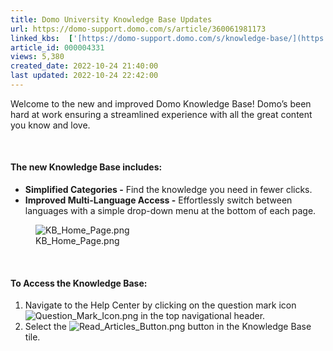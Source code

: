 ```yaml
---
title: Domo University Knowledge Base Updates
url: https://domo-support.domo.com/s/article/360061981173
linked_kbs:  ['[https://domo-support.domo.com/s/knowledge-base/](https://domo-support.domo.com/s/knowledge-base/)', '[https://domo-support.domo.com/s/](https://domo-support.domo.com/s/)', '[https://domo-support.domo.com/s/topic/0TO5w000000ZamsGAC](https://domo-support.domo.com/s/topic/0TO5w000000ZamsGAC)', '[https://domo-support.domo.com/s/topic/0TO5w000000ZanlGAC](https://domo-support.domo.com/s/topic/0TO5w000000ZanlGAC)', '[https://domo-support.domo.com/s/article/360061981173](https://domo-support.domo.com/s/article/360061981173)', '[https://domo-support.domo.com/s/topic/0TO5w000000ZanlGAC/getting-started](https://domo-support.domo.com/s/topic/0TO5w000000ZanlGAC/getting-started)', '[https://domo-support.domo.com/s/article/360043429933](https://domo-support.domo.com/s/article/360043429933)', '[https://domo-support.domo.com/s/article/360043429953](https://domo-support.domo.com/s/article/360043429953)', '[https://domo-support.domo.com/s/article/360042925494](https://domo-support.domo.com/s/article/360042925494)', '[https://domo-support.domo.com/s/article/360043429913](https://domo-support.domo.com/s/article/360043429913)', '[https://domo-support.domo.com/s/article/4408174643607](https://domo-support.domo.com/s/article/4408174643607)', '[https://domo-support.domo.com/s/login/](https://domo-support.domo.com/s/login/)']
article_id: 000004331
views: 5,380
created_date: 2022-10-24 21:40:00
last updated: 2022-10-24 22:42:00
---
```




Welcome to the new and improved Domo Knowledge Base! Domo’s been hard at work ensuring a streamlined experience with all the great content you know and love.


 


#### The new Knowledge Base includes:


* **Simplified Categories -** Find the knowledge you need in fewer clicks.
* **Improved Multi-Language Access -** Effortlessly switch between languages with a simple drop-down menu at the bottom of each page.


![KB_Home_Page.png](KB_Home_Page.png)


 


#### To Access the Knowledge Base:


1. Navigate to the Help Center by clicking on the question mark icon ![Question_Mark_Icon.png](Question_Mark_Icon.png) in the top navigational header.
2. Select the ![Read_Articles_Button.png](Read_Articles_Button.png) button in the Knowledge Base tile.
